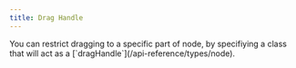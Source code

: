 ```yaml
---
title: Drag Handle
---
```



<ExampleLayout>
You can restrict dragging to a specific part of node, by specifiying a class that will act as a [`dragHandle`](/api-reference/types/node).

<ExampleViewer codePath="examples/nodes/drag-handle" />
</ExampleLayout>

<UnusedPropWarning />
